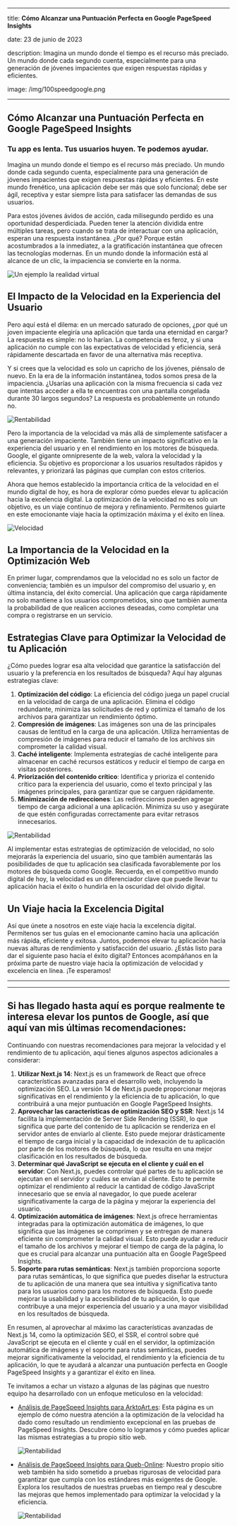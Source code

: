 
---

title: **Cómo Alcanzar una Puntuación Perfecta en Google PageSpeed Insights**

date: 23 de junio de 2023

description: Imagina un mundo donde el tiempo es el recurso más preciado. Un mundo donde cada segundo cuenta, especialmente para una generación de jóvenes impacientes que exigen respuestas rápidas y eficientes.

image: /img/100speedgoogle.png

---


## **Cómo Alcanzar una Puntuación Perfecta en Google PageSpeed Insights**

### **Tu app es lenta. Tus usuarios huyen. Te podemos ayudar.**

Imagina un mundo donde el tiempo es el recurso más preciado. Un mundo donde cada segundo cuenta, especialmente para una generación de jóvenes impacientes que exigen respuestas rápidas y eficientes. En este mundo frenético, una aplicación debe ser más que solo funcional; debe ser ágil, receptiva y estar siempre lista para satisfacer las demandas de sus usuarios.

Para estos jóvenes ávidos de acción, cada milisegundo perdido es una oportunidad desperdiciada. Pueden tener la atención dividida entre múltiples tareas, pero cuando se trata de interactuar con una aplicación, esperan una respuesta instantánea. ¿Por qué? Porque están acostumbrados a la inmediatez, a la gratificación instantánea que ofrecen las tecnologías modernas. En un mundo donde la información está al alcance de un clic, la impaciencia se convierte en la norma.

![Un ejemplo la realidad virtual](/img/vr.jpg)

## **El Impacto de la Velocidad en la Experiencia del Usuario**

Pero aquí está el dilema: en un mercado saturado de opciones, ¿por qué un joven impaciente elegiría una aplicación que tarda una eternidad en cargar? La respuesta es simple: no lo harían. La competencia es feroz, y si una aplicación no cumple con las expectativas de velocidad y eficiencia, será rápidamente descartada en favor de una alternativa más receptiva.

Y si crees que la velocidad es solo un capricho de los jóvenes, piénsalo de nuevo. En la era de la información instantánea, todos somos presa de la impaciencia. ¿Usarías una aplicación con la misma frecuencia si cada vez que intentas acceder a ella te encuentras con una pantalla congelada durante 30 largos segundos? La respuesta es probablemente un rotundo no.

![Rentabilidad](/img/stop.jpg)

Pero la importancia de la velocidad va más allá de simplemente satisfacer a una generación impaciente. También tiene un impacto significativo en la experiencia del usuario y en el rendimiento en los motores de búsqueda. Google, el gigante omnipresente de la web, valora la velocidad y la eficiencia. Su objetivo es proporcionar a los usuarios resultados rápidos y relevantes, y priorizará las páginas que cumplan con estos criterios.

Ahora que hemos establecido la importancia crítica de la velocidad en el mundo digital de hoy, es hora de explorar cómo puedes elevar tu aplicación hacia la excelencia digital. La optimización de la velocidad no es solo un objetivo, es un viaje continuo de mejora y refinamiento. Permítenos guiarte en este emocionante viaje hacia la optimización máxima y el éxito en línea.

![Velocidad](/img/speed.jpg)

## **La Importancia de la Velocidad en la Optimización Web**

En primer lugar, comprendamos que la velocidad no es solo un factor de conveniencia; también es un impulsor del compromiso del usuario y, en última instancia, del éxito comercial. Una aplicación que carga rápidamente no solo mantiene a los usuarios comprometidos, sino que también aumenta la probabilidad de que realicen acciones deseadas, como completar una compra o registrarse en un servicio.

## **Estrategias Clave para Optimizar la Velocidad de tu Aplicación**

¿Cómo puedes lograr esa alta velocidad que garantice la satisfacción del usuario y la preferencia en los resultados de búsqueda? Aquí hay algunas estrategias clave:

1. **Optimización del código**: La eficiencia del código juega un papel crucial en la velocidad de carga de una aplicación. Elimina el código redundante, minimiza las solicitudes de red y optimiza el tamaño de los archivos para garantizar un rendimiento óptimo.
2. **Compresión de imágenes**: Las imágenes son una de las principales causas de lentitud en la carga de una aplicación. Utiliza herramientas de compresión de imágenes para reducir el tamaño de los archivos sin comprometer la calidad visual.
3. **Caché inteligente**: Implementa estrategias de caché inteligente para almacenar en caché recursos estáticos y reducir el tiempo de carga en visitas posteriores.
4. **Priorización del contenido crítico**: Identifica y prioriza el contenido crítico para la experiencia del usuario, como el texto principal y las imágenes principales, para garantizar que se carguen rápidamente.
5. **Minimización de redirecciones**: Las redirecciones pueden agregar tiempo de carga adicional a una aplicación. Minimiza su uso y asegúrate de que estén configuradas correctamente para evitar retrasos innecesarios.

![Rentabilidad](/img/code.jpg)

Al implementar estas estrategias de optimización de velocidad, no solo mejorarás la experiencia del usuario, sino que también aumentarás las posibilidades de que tu aplicación sea clasificada favorablemente por los motores de búsqueda como Google. Recuerda, en el competitivo mundo digital de hoy, la velocidad es un diferenciador clave que puede llevar tu aplicación hacia el éxito o hundirla en la oscuridad del olvido digital.

## **Un Viaje hacia la Excelencia Digital**

Así que únete a nosotros en este viaje hacia la excelencia digital. Permítenos ser tus guías en el emocionante camino hacia una aplicación más rápida, eficiente y exitosa. Juntos, podemos elevar tu aplicación hacia nuevas alturas de rendimiento y satisfacción del usuario. ¿Estás listo para dar el siguiente paso hacia el éxito digital? Entonces acompáñanos en la próxima parte de nuestro viaje hacia la optimización de velocidad y excelencia en línea. ¡Te esperamos!

---

---

## **Si has llegado hasta aquí es porque realmente te interesa elevar los puntos de Google, así que aquí van mis últimas recomendaciones:**

Continuando con nuestras recomendaciones para mejorar la velocidad y el rendimiento de tu aplicación, aquí tienes algunos aspectos adicionales a considerar:

1. **Utilizar Next.js 14**: Next.js es un framework de React que ofrece características avanzadas para el desarrollo web, incluyendo la optimización SEO. La versión 14 de Next.js puede proporcionar mejoras significativas en el rendimiento y la eficiencia de tu aplicación, lo que contribuirá a una mejor puntuación en Google PageSpeed Insights.
2. **Aprovechar las características de optimización SEO y SSR**: Next.js 14 facilita la implementación de Server Side Rendering (SSR), lo que significa que parte del contenido de tu aplicación se renderiza en el servidor antes de enviarlo al cliente. Esto puede mejorar drásticamente el tiempo de carga inicial y la capacidad de indexación de tu aplicación por parte de los motores de búsqueda, lo que resulta en una mejor clasificación en los resultados de búsqueda.
3. **Determinar qué JavaScript se ejecuta en el cliente y cuál en el servidor**: Con Next.js, puedes controlar qué partes de tu aplicación se ejecutan en el servidor y cuáles se envían al cliente. Esto te permite optimizar el rendimiento al reducir la cantidad de código JavaScript innecesario que se envía al navegador, lo que puede acelerar significativamente la carga de la página y mejorar la experiencia del usuario.
4. **Optimización automática de imágenes**: Next.js ofrece herramientas integradas para la optimización automática de imágenes, lo que significa que las imágenes se comprimen y se entregan de manera eficiente sin comprometer la calidad visual. Esto puede ayudar a reducir el tamaño de los archivos y mejorar el tiempo de carga de la página, lo que es crucial para alcanzar una puntuación alta en Google PageSpeed Insights.
5. **Soporte para rutas semánticas**: Next.js también proporciona soporte para rutas semánticas, lo que significa que puedes diseñar la estructura de tu aplicación de una manera que sea intuitiva y significativa tanto para los usuarios como para los motores de búsqueda. Esto puede mejorar la usabilidad y la accesibilidad de tu aplicación, lo que contribuye a una mejor experiencia del usuario y a una mayor visibilidad en los resultados de búsqueda.

En resumen, al aprovechar al máximo las características avanzadas de Next.js 14, como la optimización SEO, el SSR, el control sobre qué JavaScript se ejecuta en el cliente y cuál en el servidor, la optimización automática de imágenes y el soporte para rutas semánticas, puedes mejorar significativamente la velocidad, el rendimiento y la eficiencia de tu aplicación, lo que te ayudará a alcanzar una puntuación perfecta en Google PageSpeed Insights y a garantizar el éxito en línea.

Te invitamos a echar un vistazo a algunas de las páginas que nuestro equipo ha desarrollado con un enfoque meticuloso en la velocidad:

- [Análisis de PageSpeed Insights para ArktoArt.es](https://pagespeed.web.dev/analysis/https-arktoart-es/ac03r69b4g?form_factor=desktop): Esta página es un ejemplo de cómo nuestra atención a la optimización de la velocidad ha dado como resultado un rendimiento excepcional en las pruebas de PageSpeed Insights. Descubre cómo lo logramos y cómo puedes aplicar las mismas estrategias a tu propio sitio web.
    
    ![Rentabilidad](/img/100speedgoogle.png)
    
- [Análisis de PageSpeed Insights para Queb-Online](https://pagespeed.web.dev/analysis/https-queb-online/g6y7hqf304?form_factor=desktop): Nuestro propio sitio web también ha sido sometido a pruebas rigurosas de velocidad para garantizar que cumpla con los estándares más exigentes de Google. Explora los resultados de nuestras pruebas en tiempo real y descubre las mejoras que hemos implementado para optimizar la velocidad y la eficiencia.
    
    ![Rentabilidad](/img/quebspeed.png)